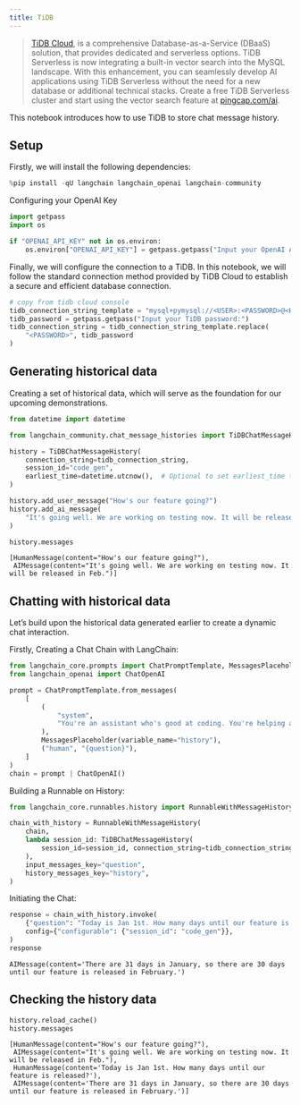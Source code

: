 ```yaml
---
title: TiDB
---
```


> [TiDB Cloud](https://www.pingcap.com/tidb-serverless/), is a comprehensive Database-as-a-Service (DBaaS) solution, that provides dedicated and serverless options. TiDB Serverless is now integrating a built-in vector search into the MySQL landscape. With this enhancement, you can seamlessly develop AI applications using TiDB Serverless without the need for a new database or additional technical stacks. Create a free TiDB Serverless cluster and start using the vector search feature at [pingcap.com/ai](https://pingcap.com/ai).

This notebook introduces how to use TiDB to store chat message history.

## Setup

Firstly, we will install the following dependencies:

```python
%pip install -qU langchain langchain_openai langchain-community
```

Configuring your OpenAI Key

```python
import getpass
import os

if "OPENAI_API_KEY" not in os.environ:
    os.environ["OPENAI_API_KEY"] = getpass.getpass("Input your OpenAI API key:")
```

Finally, we will configure the connection to a TiDB. In this notebook, we will follow the standard connection method provided by TiDB Cloud to establish a secure and efficient database connection.

```python
# copy from tidb cloud console
tidb_connection_string_template = "mysql+pymysql://<USER>:<PASSWORD>@<HOST>:4000/<DB>?ssl_ca=/etc/ssl/cert.pem&ssl_verify_cert=true&ssl_verify_identity=true"
tidb_password = getpass.getpass("Input your TiDB password:")
tidb_connection_string = tidb_connection_string_template.replace(
    "<PASSWORD>", tidb_password
)
```

## Generating historical data

Creating a set of historical data, which will serve as the foundation for our upcoming demonstrations.

```python
from datetime import datetime

from langchain_community.chat_message_histories import TiDBChatMessageHistory

history = TiDBChatMessageHistory(
    connection_string=tidb_connection_string,
    session_id="code_gen",
    earliest_time=datetime.utcnow(),  # Optional to set earliest_time to load messages after this time point.
)

history.add_user_message("How's our feature going?")
history.add_ai_message(
    "It's going well. We are working on testing now. It will be released in Feb."
)
```

```python
history.messages
```

```output
[HumanMessage(content="How's our feature going?"),
 AIMessage(content="It's going well. We are working on testing now. It will be released in Feb.")]
```

## Chatting with historical data

Let’s build upon the historical data generated earlier to create a dynamic chat interaction.

Firstly, Creating a Chat Chain with LangChain:

```python
from langchain_core.prompts import ChatPromptTemplate, MessagesPlaceholder
from langchain_openai import ChatOpenAI

prompt = ChatPromptTemplate.from_messages(
    [
        (
            "system",
            "You're an assistant who's good at coding. You're helping a startup build",
        ),
        MessagesPlaceholder(variable_name="history"),
        ("human", "{question}"),
    ]
)
chain = prompt | ChatOpenAI()
```

Building a Runnable on History:

```python
from langchain_core.runnables.history import RunnableWithMessageHistory

chain_with_history = RunnableWithMessageHistory(
    chain,
    lambda session_id: TiDBChatMessageHistory(
        session_id=session_id, connection_string=tidb_connection_string
    ),
    input_messages_key="question",
    history_messages_key="history",
)
```

Initiating the Chat:

```python
response = chain_with_history.invoke(
    {"question": "Today is Jan 1st. How many days until our feature is released?"},
    config={"configurable": {"session_id": "code_gen"}},
)
response
```

```output
AIMessage(content='There are 31 days in January, so there are 30 days until our feature is released in February.')
```

## Checking the history data

```python
history.reload_cache()
history.messages
```

```output
[HumanMessage(content="How's our feature going?"),
 AIMessage(content="It's going well. We are working on testing now. It will be released in Feb."),
 HumanMessage(content='Today is Jan 1st. How many days until our feature is released?'),
 AIMessage(content='There are 31 days in January, so there are 30 days until our feature is released in February.')]
```

